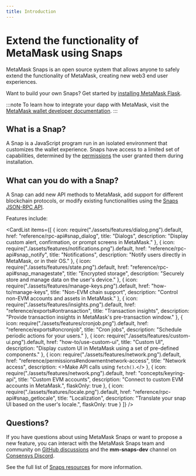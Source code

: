 ```yaml
---
title: Introduction
---
```



# Extend the functionality of MetaMask using Snaps

<YoutubeEmbed url="https://www.youtube.com/embed/lmxKo4Qx7cM?si=zRJEUbH4_46MKbLL" />

MetaMask Snaps is an open source system that allows anyone to safely extend the functionality of MetaMask,
creating new web3 end user experiences.

Want to build your own Snaps? Get started by [installing MetaMask Flask](get-started/install-flask.md).

:::note
To learn how to integrate your dapp with MetaMask, visit the 
[MetaMask wallet developer documentation](../wallet).
:::

## What is a Snap?

A Snap is a JavaScript program run in an isolated environment that customizes the wallet experience.
Snaps have access to a limited set of capabilities, determined by the
[permissions](how-to/request-permissions.md) the user granted them during installation.

## What can you do with a Snap?

A Snap can add new API methods to MetaMask, add support for different blockchain protocols, or
modify existing functionalities using the [Snaps JSON-RPC API](reference/rpc-api.md).

Features include:

<CardList
  items={[
    {
      icon: require("./assets/features/dialog.png").default,
      href: "reference/rpc-api#snap_dialog",
      title: "Dialogs",
      description: "Display custom alert, confirmation, or prompt screens in MetaMask."
    },
    {
      icon: require("./assets/features/notifications.png").default,
      href: "reference/rpc-api#snap_notify",
      title: "Notifications",
      description: "Notify users directly in MetaMask, or in their OS."
    },
    {
      icon: require("./assets/features/state.png").default,
      href: "reference/rpc-api#snap_managestate",
      title: "Encrypted storage",
      description: "Securely store and manage data on the user's device."
    },
    {
      icon: require("./assets/features/manage-keys.png").default,
      href: "how-to/manage-keys",
      title: "Non-EVM chain support",
      description: "Control non-EVM accounts and assets in MetaMask."
    },
    {
      icon: require("./assets/features/insights.png").default,
      href: "reference/exports#ontransaction",
      title: "Transaction insights",
      description: "Provide transaction insights in MetaMask's pre-transaction window."
    },
    {
      icon: require("./assets/features/cronjob.png").default,
      href: "reference/exports#oncronjob",
      title: "Cron jobs",
      description: "Schedule periodic actions for your users."
    },
    {
      icon: require("./assets/features/custom-ui.png").default,
      href: "how-to/use-custom-ui",
      title: "Custom UI",
      description: "Display custom UI in MetaMask using a set of pre-defined components."
    },
    {
      icon: require("./assets/features/network.png").default,
      href: "reference/permissions#endowmentnetwork-access",
      title: "Network access",
      description: <>Make API calls using <code>fetch()</code>.</>
    },
    {
      icon: require("./assets/features/network.png").default,
      href: "concepts/keyring-api",
      title: "Custom EVM accounts",
      description: "Connect to custom EVM accounts in MetaMask.",
      flaskOnly: true
    },
    {
      icon: require("./assets/features/locale.png").default,
      href: "reference/rpc-api#snap_getlocale",
      title: "Localization",
      description: "Translate your snap UI based on the user's locale.",
      flaskOnly: true
    }
  ]}
/>

## Questions?

If you have questions about using MetaMask Snaps or want to propose a new feature, you can interact with the
MetaMask Snaps team and community on [GitHub discussions](https://github.com/MetaMask/snaps/discussions)
and the **mm-snaps-dev** channel on [Consensys Discord](https://discord.gg/consensys).

See the full list of [Snaps resources](reference/resources.md) for more information.
